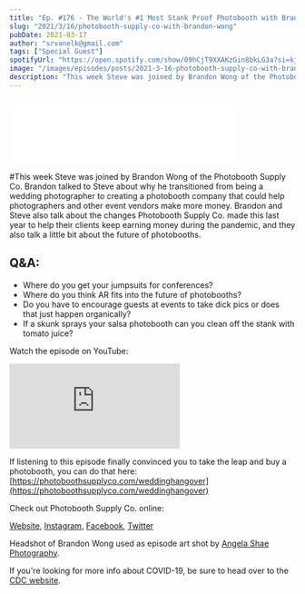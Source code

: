 ```yaml
---
title: "Ep. #176 - The World's #1 Most Stank Proof Photobooth with Brandon Wong of the Photobooth Supply Co."
slug: "2021/3/16/photobooth-supply-co-with-brandon-wong"
pubDate: 2021-03-17
author: "srvanelk@gmail.com"
tags: ["Special Guest"]
spotifyUrl: "https://open.spotify.com/show/09hCjT9XXAKzGin8bkLG3a?si=kjRZvQ1JTb6Ov3HVzSSlWA"
image: "/images/episodes/posts/2021-3-16-photobooth-supply-co-with-brandon-wong/BrandonWong_Headshot.webp"
description: "This week Steve was joined by Brandon Wong of the Photobooth Supply Co. Brandon talked to Steve about why he transitioned from being a wedding photographer to creating a photobooth company that could help photographers and other event vendors make more money. Brandon and Steve also talk about the changes Photobooth Supply Co. made this last year to help their clients keep earning money during the pandemic, and they also talk a little bit about the future of photobooths."
---
```


<figure>
  <img src="/images/episodes/posts/2021-3-16-photobooth-supply-co-with-brandon-wong/BrandonWong_Headshot.webp" alt="" />
</figure>
<iframe class="embedly-embed" src="//cdn.embedly.com/widgets/media.html?src=https%3A%2F%2Fanchor.fm%2Fweddingphotohangover%2Fembed%2Fepisodes%2FEp--176---The-Worlds-1-Most-Stank-Proof-Photobooth-with-Brandon-Wong-of-the-Photobooth-Supply-Co-esp817&display_name=Anchor+FM+Inc.&url=https%3A%2F%2Fanchor.fm%2Fweddingphotohangover%2Fepisodes%2FEp--176---The-Worlds-1-Most-Stank-Proof-Photobooth-with-Brandon-Wong-of-the-Photobooth-Supply-Co-esp817&image=https%3A%2F%2Fd3t3ozftmdmh3i.cloudfront.net%2Fproduction%2Fpodcast_uploaded_episode400%2F805714%2F805714-1615942524561-a947d6c65396d.jpg&key=61d05c9d54e8455ea7a9677c366be814&type=text%2Fhtml&schema=anchor&wmode=opaque" width="400" height="102" scrolling="no" title="Anchor FM Inc. embed" frameborder="0" allow="autoplay; fullscreen" allowfullscreen="true"></iframe>

#This week Steve was joined by Brandon Wong of the Photobooth Supply Co. Brandon talked to Steve about why he transitioned from being a wedding photographer to creating a photobooth company that could help photographers and other event vendors make more money. Brandon and Steve also talk about the changes Photobooth Supply Co. made this last year to help their clients keep earning money during the pandemic, and they also talk a little bit about the future of photobooths.

## Q&A:
- Where do you get your jumpsuits for conferences?
- Where do you think AR fits into the future of photobooths?
- Do you have to encourage guests at events to take dick pics or does that just happen organically?
- If a skunk sprays your salsa photobooth can you clean off the stank with tomato juice?

Watch the episode on YouTube:
<iframe src="https://www.youtube.com/embed/AjDQXRXxh9Q" frameborder="0" allow="autoplay; encrypted-media" allowfullscreen></iframe>

If listening to this episode finally convinced you to take the leap and buy a photobooth, you can do that here: [https://photoboothsupplyco.com/weddinghangover](https://photoboothsupplyco.com/weddinghangover)

Check out Photobooth Supply Co. online:

[Website](https://photoboothsupplyco.com/), [Instagram](https://www.instagram.com/photoboothsupplyco/), [Facebook](https://www.facebook.com/pbsupplyco/), [Twitter](https://twitter.com/pbsupplyco)

Headshot of Brandon Wong used as episode art shot by [Angela Shae Photography](https://angelashae.com/).

If you're looking for more info about COVID-19, be sure to head over to the [CDC website](https://www.cdc.gov/coronavirus/2019-ncov/index.html).
